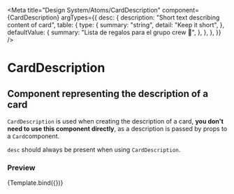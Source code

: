 
<Meta
  title="Design System/Atoms/CardDescription"
  component={CardDescription}
  argTypes={{
    desc: {
      description: "Short text describing content of card",
      table: {
        type: {
          summary: "string",
          detail: "Keep it short",
        },
        defaultValue: {
          summary: "Lista de regalos para el grupo crew 🎉",
        },
      },
    },
  }}
/>

# CardDescription

## Component representing the description of a card

`CardDescription` is used when creating the description of a card, **you don't need to use this component directly**, as a description is passed by props to a `Card`component.

`desc` should always be present when using `CardDescription`.


### Preview

<Canvas>
  <Story
    name="CardDescription"
    args={{
      desc: "Lista de regalos para el grupo crew 🎉",
    }}
  >
    {Template.bind({})}
  </Story>
</Canvas>

<ArgsTable story="CardDescription" />
